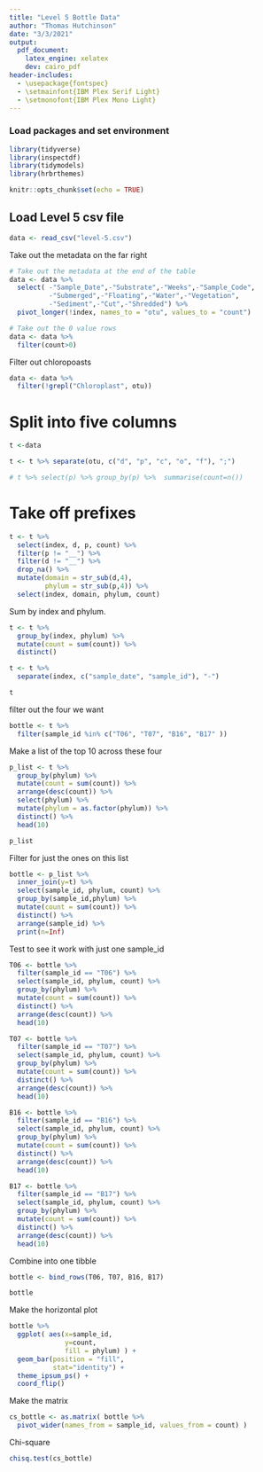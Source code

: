 ```yaml
---
title: "Level 5 Bottle Data"
author: "Thomas Hutchinson"
date: "3/3/2021"
output: 
  pdf_document:
    latex_engine: xelatex
    dev: cairo_pdf
header-includes:
  - \usepackage{fontspec}
  - \setmainfont{IBM Plex Serif Light}
  - \setmonofont{IBM Plex Mono Light}
---
```

### Load packages and set environment

```r

library(tidyverse)
library(inspectdf)
library(tidymodels)
library(hrbrthemes)

```

```r
knitr::opts_chunk$set(echo = TRUE)
```


## Load Level 5 csv file

```r

data <- read_csv("level-5.csv")

```

Take out the metadata on the far right
```r

# Take out the metadata at the end of the table
data <- data %>% 
  select( -"Sample_Date",-"Substrate",-"Weeks",-"Sample_Code",
          -"Submerged",-"Floating",-"Water",-"Vegetation",
          -"Sediment",-"Cut",-"Shredded") %>% 
  pivot_longer(!index, names_to = "otu", values_to = "count")

# Take out the 0 value rows
data <- data %>% 
  filter(count>0)

```

Filter out chloropoasts
```r

data <- data %>% 
  filter(!grepl("Chloroplast", otu))

```



# Split into five columns
```r

t <-data

t <- t %>% separate(otu, c("d", "p", "c", "o", "f"), ";")

# t %>% select(p) %>% group_by(p) %>%  summarise(count=n())

```

# Take off prefixes

```r

t <- t %>% 
  select(index, d, p, count) %>% 
  filter(p != "__") %>% 
  filter(d != "__") %>% 
  drop_na() %>% 
  mutate(domain = str_sub(d,4),
         phylum = str_sub(p,4)) %>% 
  select(index, domain, phylum, count)

```

Sum by index and phylum.

```r

t <- t %>% 
  group_by(index, phylum) %>% 
  mutate(count = sum(count)) %>% 
  distinct()

```


```r

t <- t %>% 
  separate(index, c("sample_date", "sample_id"), "-")

t

```


filter out the four we want

```r

bottle <- t %>% 
  filter(sample_id %in% c("T06", "T07", "B16", "B17" )) 

```

Make a list of the top 10 across these four

```r

p_list <- t %>% 
  group_by(phylum) %>% 
  mutate(count = sum(count)) %>% 
  arrange(desc(count)) %>% 
  select(phylum) %>% 
  mutate(phylum = as.factor(phylum)) %>% 
  distinct() %>% 
  head(10)

p_list

```

Filter for just the ones on this list

```r

bottle <- p_list %>% 
  inner_join(y=t) %>% 
  select(sample_id, phylum, count) %>% 
  group_by(sample_id,phylum) %>% 
  mutate(count = sum(count)) %>% 
  distinct() %>% 
  arrange(sample_id) %>% 
  print(n=Inf)


```


Test to see it work with just one sample_id

```r

T06 <- bottle %>% 
  filter(sample_id == "T06") %>% 
  select(sample_id, phylum, count) %>% 
  group_by(phylum) %>% 
  mutate(count = sum(count)) %>% 
  distinct() %>% 
  arrange(desc(count)) %>% 
  head(10)

T07 <- bottle %>% 
  filter(sample_id == "T07") %>% 
  select(sample_id, phylum, count) %>% 
  group_by(phylum) %>% 
  mutate(count = sum(count)) %>% 
  distinct() %>% 
  arrange(desc(count)) %>% 
  head(10)

B16 <- bottle %>% 
  filter(sample_id == "B16") %>% 
  select(sample_id, phylum, count) %>% 
  group_by(phylum) %>% 
  mutate(count = sum(count)) %>% 
  distinct() %>% 
  arrange(desc(count)) %>% 
  head(10)

B17 <- bottle %>% 
  filter(sample_id == "B17") %>% 
  select(sample_id, phylum, count) %>% 
  group_by(phylum) %>% 
  mutate(count = sum(count)) %>% 
  distinct() %>% 
  arrange(desc(count)) %>% 
  head(10)

```


Combine into one tibble

```r

bottle <- bind_rows(T06, T07, B16, B17)

bottle

```


Make the horizontal plot

```r

bottle %>% 
  ggplot( aes(x=sample_id,
              y=count,
              fill = phylum) ) +
  geom_bar(position = "fill", 
           stat="identity") +
  theme_ipsum_ps() + 
  coord_flip()

```



Make the matrix

```r

cs_bottle <- as.matrix( bottle %>% 
  pivot_wider(names_from = sample_id, values_from = count) )

```


Chi-square

```r


chisq.test(cs_bottle)

```

